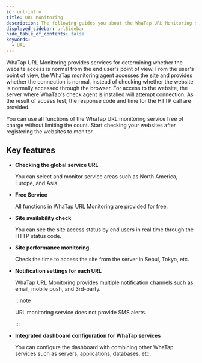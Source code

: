 ```yaml
---
id: url-intro
title: URL Monitoring
description: The following guides you about the WhaTap URL Monitoring service.
displayed_sidebar: urlSidebar
hide_table_of_contents: false
keywords:
  - URL
---
```


<Videos url="https://whatap-landing-resource.s3.ap-northeast-2.amazonaws.com/prd/application/monitoring_step_4.mp4" />

WhaTap URL Monitoring provides services for determining whether the website access is normal from the end user's point of view. From the user's point of view, the WhaTap monitoring agent accesses the site and provides whether the connection is normal, instead of checking whether the website is normally accessed through the browser. For access to the website, the server where WhaTap's check agent is installed will attempt connection. As the result of access test, the response code and time for the HTTP call are provided. 

You can use all functions of the WhaTap URL monitoring service free of charge without limiting the count. Start checking your websites after registering the websites to monitor. 

## Key features

- **Checking the global service URL**

  You can select and monitor service areas such as North America, Europe, and Asia.

- **Free Service**

  All functions in WhaTap URL Monitoring are provided for free.

- **Site availability check**

  You can see the site access status by end users in real time through the HTTP status code.

- **Site performance monitoring**

  Check the time to access the site from the server in Seoul, Tokyo, etc.

- **Notification settings for each URL**

  WhaTap URL Monitoring provides multiple notification channels such as email, mobile push, and 3rd-party.

  :::note

  URL monitoring service does not provide SMS alerts.

  :::

- **Integrated dashboard configuration for WhaTap services**

  You can configure the dashboard with combining other WhaTap services such as servers, applications, databases, etc.         
